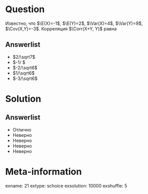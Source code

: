 Question
========
Известно, что $\E(X)=-1$, $\E(Y)=2$, $\Var(X)=4$, $\Var(Y)=9$, $\Cov(X,Y)=-3$. Корреляция $\Corr(X+Y, Y)$ равна

Answerlist
----------
*   $2/\sqrt7$ 
*   $-1/\sqrt7 $ 
*   $-2/\sqrt6$ 
*   $1/\sqrt6$  
*   $-3/\sqrt6$ 

Solution
========

Answerlist
----------
*  Отлично
*  Неверно
*  Неверно
*  Неверно
*  Неверно

Meta-information
================
exname: 21
extype: schoice
exsolution: 10000
exshuffle: 5
